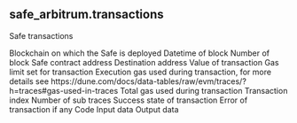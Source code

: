 ## safe_arbitrum.transactions 
Safe transactions

<ParamField path="blockchain">
Blockchain on which the Safe is deployed
</ParamField>
<ParamField path="block_date">

</ParamField>
<ParamField path="block_month">

</ParamField>
<ParamField path="block_time">
Datetime of block
</ParamField>
<ParamField path="block_number">
Number of block
</ParamField>
<ParamField path="tx_hash">

</ParamField>
<ParamField path="address">
Safe contract address
</ParamField>
<ParamField path="to">
Destination address
</ParamField>
<ParamField path="value">
Value of transaction
</ParamField>
<ParamField path="gas">
Gas limit set for transaction
</ParamField>
<ParamField path="execution_gas_used">
Execution gas used during transaction, for more details see https://dune.com/docs/data-tables/raw/evm/traces/?h&#x3D;traces#gas-used-in-traces
</ParamField>
<ParamField path="total_gas_used">
Total gas used during transaction
</ParamField>
<ParamField path="tx_index">
Transaction index
</ParamField>
<ParamField path="sub_traces">
Number of sub traces
</ParamField>
<ParamField path="trace_address">

</ParamField>
<ParamField path="success">
Success state of transaction
</ParamField>
<ParamField path="error">
Error of transaction if any
</ParamField>
<ParamField path="code">
Code
</ParamField>
<ParamField path="input">
Input data
</ParamField>
<ParamField path="output">
Output data
</ParamField>

